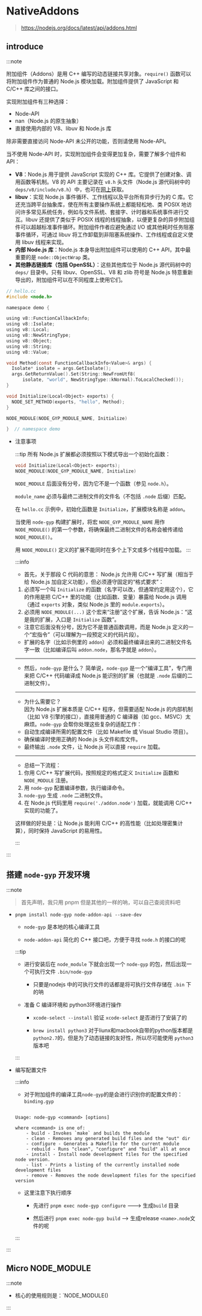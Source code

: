 # NativeAddons

> https://nodejs.org/docs/latest/api/addons.html

## introduce
:::note

附加组件（Addons）是用 C++ 编写的动态链接共享对象。`require()` 函数可以将附加组件作为普通的 Node.js 模块加载。附加组件提供了 JavaScript 和 C/C++ 库之间的接口。

实现附加组件有三种选择：
- Node-API
- nan（Node.js 的原生抽象）
- 直接使用内部的 V8、libuv 和 Node.js 库

除非需要直接访问 Node-API 未公开的功能，否则请使用 Node-API。

当不使用 Node-API 时，实现附加组件会变得更加复杂，需要了解多个组件和 API：
- **V8**：Node.js 用于提供 JavaScript 实现的 C++ 库。它提供了创建对象、调用函数等机制。V8 的 API 主要记录在 `v8.h` 头文件（Node.js 源代码树中的 `deps/v8/include/v8.h`）中，也可在[网上](https://v8docs.nodesource.com/)获取。
- **libuv**：实现 Node.js 事件循环、工作线程以及平台所有异步行为的 C 库。它还充当跨平台抽象库，使在所有主要操作系统上都能轻松地、类 POSIX 地访问许多常见系统任务，例如与文件系统、套接字、计时器和系统事件进行交互。libuv 还提供了类似于 POSIX 线程的线程抽象，以便更复杂的异步附加组件可以超越标准事件循环。附加组件作者应避免通过 I/O 或其他耗时任务阻塞事件循环，可通过 libuv 将工作卸载到非阻塞系统操作、工作线程或自定义使用 libuv 线程来实现。
- **内部 Node.js 库**：Node.js 本身导出附加组件可以使用的 C++ API，其中最重要的是 `node::ObjectWrap` 类。
- **其他静态链接库（包括 OpenSSL）**：这些其他库位于 Node.js 源代码树中的 `deps/` 目录中。只有 libuv、OpenSSL、V8 和 zlib 符号是 Node.js 特意重新导出的，附加组件可以在不同程度上使用它们。

```C
// hello.cc
#include <node.h>

namespace demo {

using v8::FunctionCallbackInfo;
using v8::Isolate;
using v8::Local;
using v8::NewStringType;
using v8::Object;
using v8::String;
using v8::Value;

void Method(const FunctionCallbackInfo<Value>& args) {
  Isolate* isolate = args.GetIsolate();
  args.GetReturnValue().Set(String::NewFromUtf8(
      isolate, "world", NewStringType::kNormal).ToLocalChecked());
}

void Initialize(Local<Object> exports) {
  NODE_SET_METHOD(exports, "hello", Method);
}

NODE_MODULE(NODE_GYP_MODULE_NAME, Initialize)

}  // namespace demo
```

* 注意事项

    :::tip
    所有 Node.js 扩展都必须按照以下模式导出一个初始化函数：

    ```c
    void Initialize(Local<Object> exports);
    NODE_MODULE(NODE_GYP_MODULE_NAME, Initialize)
    ```

    `NODE_MODULE` 后面没有分号，因为它不是一个函数（参见 `node.h`）。

    `module_name` 必须与最终二进制文件的文件名（不包括 `.node` 后缀）匹配。

    在 `hello.cc` 示例中，初始化函数是 `Initialize`，扩展模块名称是 `addon`。

    当使用 `node-gyp` 构建扩展时，将宏 `NODE_GYP_MODULE_NAME` 用作 `NODE_MODULE()` 的第一个参数，将确保最终二进制文件的名称会被传递给 `NODE_MODULE()`。

    用 `NODE_MODULE()` 定义的扩展不能同时在多个上下文或多个线程中加载。
    :::

    :::info

    * 首先，关于那段 C 代码的意思：
    Node.js 允许用 C/C++ 写扩展（相当于给 Node.js 加自定义功能），但必须遵守固定的“格式要求”：
    1. 必须写一个叫 `Initialize` 的函数（名字可以改，但通常约定用这个），它的作用是把 C/C++ 里的功能（比如函数、变量）暴露给 Node.js 调用（通过 `exports` 对象，类似 Node.js 里的 `module.exports`）。
    2. 必须用 `NODE_MODULE(...)` 这个宏来“注册”这个扩展，告诉 Node.js：“这是我的扩展，入口是 `Initialize` 函数”。  
    - 注意它后面没有分号，因为它不是普通函数调用，而是 Node.js 定义的一个“宏指令”（可以理解为一段预定义的代码片段）。
    - 扩展的名字（比如示例里的 `addon`）必须和最终编译出来的二进制文件名字一致（比如编译后叫 `addon.node`，那名字就是 `addon`）。
    
    ---

    * 然后，`node-gyp` 是什么？
    简单说，`node-gyp` 是一个“编译工具”，专门用来把 C/C++ 代码编译成 Node.js 能识别的扩展（也就是 `.node` 后缀的二进制文件）。
    ---

    * 为什么需要它？  
    因为 Node.js 扩展本质是 C/C++ 程序，但需要适配 Node.js 的内部机制（比如 V8 引擎的接口），直接用普通的 C 编译器（如 gcc、MSVC）太麻烦。`node-gyp` 会帮你处理这些复杂的适配工作：  
    - 自动生成编译所需的配置文件（比如 Makefile 或 Visual Studio 项目）。  
    - 确保编译时使用正确的 Node.js 头文件和库文件。  
    - 最终输出 `.node` 文件，让 Node.js 可以直接 `require` 加载。
    ---

    * 总结一下流程：
    1. 你用 C/C++ 写扩展代码，按照规定的格式定义 `Initialize` 函数和 `NODE_MODULE` 注册。  
    2. 用 `node-gyp` 配置编译参数，执行编译命令。  
    3. `node-gyp` 生成 `.node` 二进制文件。  
    4. 在 Node.js 代码里用 `require('./addon.node')` 加载，就能调用 C/C++ 实现的功能了。

    这样做的好处是：让 Node.js 能利用 C/C++ 的高性能（比如处理密集计算），同时保持 JavaScript 的易用性。

    :::

:::

## 搭建 `node-gyp` 开发环境

:::note

> 首先声明，我只用 pnpm 但是其他的一样的呐，可以自己查阅资料吧

* `pnpm install node-gyp node-addon-api --save-dev`

    * `node-gyp` 是本地的核心编译工具

    * `node-addon-api` 简化的 C++ 接口吧，方便于寻找 `node.h` 的接口的呢

    :::tip

    * 进行安装后在 `node_module` 下就会出现一个 `node-gyp` 的包，然后出现一个可执行文件 `.bin/node-gyp`

        * 只要是nodejs 中的可执行文件的话都是将可执行文件存储在 `.bin` 下的呐
    
    * 准备 C 编译环境和 python3环境进行操作

        * `xcode-select --install` 验证 `xcode-select` 是否进行了安装了的 

        * `brew install python3` 对于liunx和macbook自带的python版本都是`python2.7`的，但是为了动态链接的友好性，所以尽可能使用 `python3` 版本吧

    :::

* 编写配置文件

    :::info

    * 对于附加组件的编译工具`node-gyp`的是会进行识别你的配置文件的：`binding.gyp`

    ```

    Usage: node-gyp <command> [options]

    where <command> is one of:
        - build - Invokes `make` and builds the module
        - clean - Removes any generated build files and the "out" dir
        - configure - Generates a Makefile for the current module
        - rebuild - Runs "clean", "configure" and "build" all at once
        - install - Install node development files for the specified node version.
        - list - Prints a listing of the currently installed node development files
        - remove - Removes the node development files for the specified version

    ```

    * 这里注意下执行顺序

        * 先进行 `pnpm exec node-gyp configure` ---> 生成`build` 目录

        * 然后进行 `pnpm exec node-gyp build` --> 生成release `<name>.node`文件的呢

    :::

:::

## Micro NODE_MODULE

:::note

* 核心的使用规则是：`NODE_MODULE()

:::
